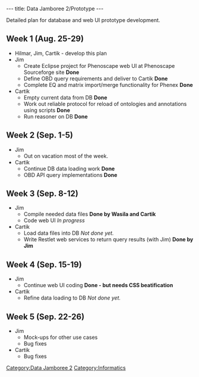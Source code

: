 ---
title: Data Jamboree 2/Prototype
---

Detailed plan for database and web UI prototype development.

==Week 1 (Aug. 25-29)==
* Hilmar, Jim, Cartik - develop this plan
* Jim
** Create Eclipse project for Phenoscape web UI at Phenoscape Sourceforge site '''Done'''
** Define OBD query requirements and deliver to Cartik '''Done'''
** Complete EQ and matrix import/merge functionality for Phenex '''Done'''
* Cartik
** Empty current data from DB '''Done'''
** Work out reliable protocol for reload of ontologies and annotations using scripts '''Done'''
** Run reasoner on DB '''Done'''

==Week 2 (Sep. 1-5)==
* Jim
** Out on vacation most of the week.
* Cartik
** Continue DB data loading work '''Done'''
** OBD API query implementations '''Done'''

==Week 3 (Sep. 8-12)==
* Jim
** Compile needed data files '''Done by Wasila and Cartik'''
** Code web UI ''In progress''
* Cartik
** Load data files into DB ''Not done yet.''
** Write Restlet web services to return query results (with Jim) '''Done by Jim'''

==Week 4 (Sep. 15-19)==
* Jim
** Continue web UI coding '''Done - but needs CSS beatification'''
* Cartik
** Refine data loading to DB ''Not done yet.''

==Week 5 (Sep. 22-26)==
* Jim
** Mock-ups for other use cases
** Bug fixes
* Cartik
** Bug fixes

[[Category:Data Jamboree 2]]
[[Category:Informatics]]